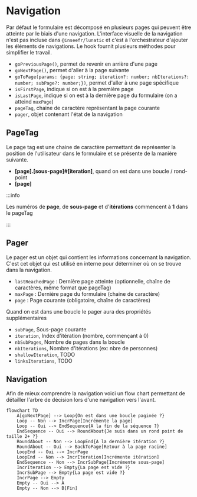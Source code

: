 # Navigation

Par défaut le formulaire est décomposé en plusieurs pages qui peuvent être atteinte par le biais d'une navigation. L'interface visuelle de la navigation n'est pas incluse dans `@inseefr/lunatic` et c'est à l'orchestrateur d'ajouter les éléments de navigations. Le hook fournit plusieurs méthodes pour simplifier le travail.

- `goPreviousPage()`, permet de revenir en arrière d'une page
- `goNextPage()`, permet d'aller à la page suivante
- `goToPage(params: {page: string; iteration?: number; nbIterations?: number; subPage?: number;})`, permet d'aller à une page spécifique
- `isFirstPage`, indique si on est à la première page
- `isLastPage`, indique si on est à la dernière page du formulaire (on a atteind `maxPage`)
- `pageTag`, chaine de caractère représentant la page courante
- `pager`, objet contenant l'état de la navigation

## PageTag

Le page tag est une chaine de caractère permettant de représenter la position de l'utilisateur dans le formulaire et se présente de la manière suivante.

- **[page].[sous-page]#[iteration]**, quand on est dans une boucle / rond-point
- **[page]**

:::info

Les numéros de **page**, de **sous-page** et d'**itérations** commencent à **1** dans le pageTag

:::

## Pager

Le pager est un objet qui contient les informations concernant la navigation. C'est cet objet qui est utilisé en interne pour déterminer où on se trouve dans la navigation.

- `lastReachedPage` : Dernière page atteinte (optionnelle, chaîne de caractères, même format que pageTag)
- `maxPage` : Dernière page du formulaire (chaine de caractère)
- `page` : Page courante (obligatoire, chaîne de caractères)

Quand on est dans une boucle le pager aura des propriétés supplémentaires

- `subPage`, Sous-page courante
- `iteration`, Index d'itération (nombre, commençant à 0)
- `nbSubPages`, Nombre de pages dans la boucle
- `nbIterations`, Nombre d'itérations (ex: nbre de personnes)
- `shallowIteration`, TODO
- `linksIterations`, TODO

## Navigation

Afin de mieux comprendre la navigation voici un flow chart permettant de détailler l'arbre de décision lors d'une navigation vers l'avant.

```mermaid
flowchart TD
    A[goNextPage] --> Loop{On est dans une boucle paginée ?}
    Loop -- Non --> IncrPage[Incrémente la page]
    Loop -- Oui --> EndSequence{A la fin de la séquence ?}
    EndSequence -- Oui --> RoundAbout{Je suis dans un rond point de taille 2+ ?}
    RoundAbout -- Non --> LoopEnd{A la dernière itération ?}
    RoundAbout -- Oui --> BackToPage[Retour à la page racine]
    LoopEnd -- Oui --> IncrPage
    LoopEnd -- Non --> IncrIteration[Incrémente itération]
    EndSequence -- Non --> IncrSubPage[Incrémente sous-page]
    IncrIteration --> Empty{La page est vide ?}
    IncrSubPage --> Empty{La page est vide ?}
    IncrPage --> Empty
    Empty -- Oui --> A
    Empty -- Non --> B[Fin]
```

